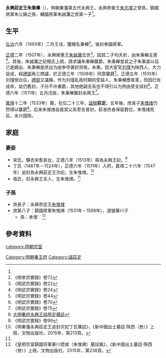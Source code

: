 {{東亞男性歷史人物
| 名稱=永興莊定王朱秉櫸 
| 身份=明朝宗室<br>秦藩永興王
| 姓=朱
| 名=秉櫸
| 字=
| 封爵=[[郡王|郡王]]
| 封號=永興
| 封地=[[西安|西安]]
| 乳名=
| 小字=
| 别號=
| 其他名號=
| 出生年=
| 逝世年=1533年
| 諡號=莊定
| 墳墓=
| 父親=輔國將軍[[朱誠瀷|朱誠瀷]]
| 生母=
| 元配=
| 繼妃=
| 側室=
| 元配之父=
| 元配之母=
| 繼妃之父=
| 繼妃之母=
| 繼室之母=
| 嫡兄弟=
| 嫡姊妹=
| 庶兄弟=
| 庶姊妹=
| 同胞兄弟=奉國將軍[[朱秉梅|朱秉梅]]
| 同胞姊妹=
| 異母兄弟=
| 異母姊妹=
| 嫡子=
| 嫡女=
| 庶子=
| 庶女=
| 注釋=
|}}
'''永興莊定王朱秉櫸'''（{{Bd|15世紀||1533年}}），明朝秦藩第五代永興王，永興恭憲王[[朱志墣|朱志墣]]之曾孫，鎮國將軍朱公䤡之孫，輔國將軍朱誠瀷之庶第一子<ref name=x72/>。

== 生平 ==
[[弘治_(明朝)|弘治]]六年（1493年）二月壬戌，獲賜名秉櫸<ref name=x72>《明孝宗實録》卷72</ref>。後封奉國將軍。

[[正德_(明朝)|正德]]二年（1507年），永興榮惠王[[朱誠瀾|朱誠瀾]]去世<ref>《明武宗實録》卷22</ref>。因其二子均夭折，由朱秉櫸主喪<ref>《明武宗實録》卷24</ref>。其後，朱誠瀾之妃楊氏上疏，請求讓朱秉櫸襲爵。朱秉櫸堂叔之子朱秉楶以自己是嫡出、朱秉櫸是庶出为由争夺袭封资格，未果。因大宦官[[刘瑾|刘瑾]]为陕西人，大力促成，經[[禮部|禮部]]再三商議，於正德三年（1508年）同意襲爵<ref>《明武宗實録》卷44</ref>。正德五年（1510年）刘瑾倒台后，[[禮部|禮部]]又議稱，作为刘瑾乱政时期的受益人，朱秉櫸應查革，但因已有成命，姑仍舊封，子孙不许袭爵，其他绝嗣支系也不得引以为例由旁支续封<ref>《明武宗實録》卷70</ref>。正德六年（1511年）五月戊辰，朱秉櫸襲封永興王<ref>《明武宗實録》卷75</ref>。

[[嘉靖|嘉靖]]十二年（1533年）薨，在位二十三年，[[諡號|諡號]]'''莊定'''。五年後，庶長子[[朱惟𤌍|朱惟𤌍]]仍然得以襲爵<ref>[[朱惟𤌍#墓葬|大明秦府永興王謚恭定壙誌]]</ref>。后来朱惟𤌍自首其父系旁支冒封，获准终身保留爵位，朱惟𤌍死后，永兴国除。

== 家庭 ==
=== 妻妾 ===
*宋氏，驛丞宋愈長女，正德八年（1513年）冊為永興王妃。<ref>《明武宗實録》卷99</ref>
*丁氏（1487年－1524年），正德六年（1511年）入府，嘉靖二十六年（1547年）追封為永興莊定王次妃，生朱惟𤌍。<ref>《明秦藩永興莊定王追封次妃丁氏壙誌》，《新中國出土墓誌·陝西（叁）》上冊，文物出版社，2015年，第213頁。</ref>
*張氏，封永興王夫人，生朱惟炥。<ref name=b/>

=== 子孫 ===
*庶長子：永興恭定王[[朱惟𤌍|朱惟𤌍]]
*庶第八子：鎮國將軍朱惟炥（1531年－1569年），道號華川子
**孫：朱懷[[File:⿰⿹弓土長.png|15px]]<ref name=b>《皇明宗室鎮國将軍華川君侯（朱惟炥）墓誌銘》，《新中國出土墓誌·陝西（叁）》上冊，文物出版社，2015年，第238頁。</ref>

== 參考資料 ==
{{Reflist|2}}

{{s-start}}
{{s-before|從伯父榮惠王[[朱誠瀾|朱誠瀾]]}}
{{s-ttl|title=[[明朝藩王列表_(秦王系)#永興國|明永興國國王]]|years=1511年－1533年}}
{{s-aft|after=子恭定王[[朱惟𤌍|朱惟𤌍]]}}
{{end}}

[[category:明朝宗室|category:明朝宗室]]
[[Category:明朝秦王府|Category:明朝秦王府]]
[[Category:諡莊定|Category:諡莊定]]